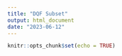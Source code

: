 ```yaml
---
title: "DQF Subset"
output: html_document
date: "2023-06-12"
---
```


```r
knitr::opts_chunk$set(echo = TRUE)
```

